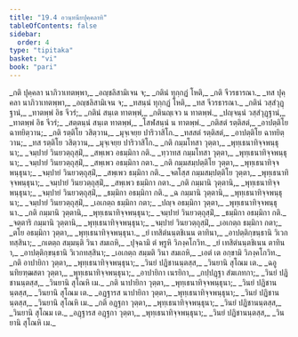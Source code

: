 ```yaml
---
title: "19.4 อวนฺทนียปุคฺคลาทิ"
tableOfContents: false
sidebar:
  order: 4
type: "tipitaka"
basket: "vi"
book: "pari"
---
```



<DynamicBreadcrumb />

<Division number="477" book="pari">

<Paragraph number="2294" type="verses" book="pari">
_กติ ปุคฺคลา นาภิวาเทตพฺพา,_  
_อญฺชลิสามิเจน จ;_  
_กตินํ ทุกฺกฏํ โหติ,_  
_กติ จีวรธารณา._  

</Paragraph>

<Paragraph number="2295" type="verses" book="pari">
_ทส ปุคฺคลา นาภิวาเทตพฺพา,_  
_อญฺชลิสามิเจน จ;_  
_ทสนฺนํ ทุกฺกฏํ โหติ,_  
_ทส จีวรธารณา._  

</Paragraph>

<Paragraph number="2296" type="verses" book="pari">
_กตินํ วสฺสํวุฏฺฐานํ,_  
_ทาตพฺพํ อิธ จีวรํ;_  
_กตินํ สนฺเต ทาตพฺพํ,_  
_กตินญฺเจว น ทาตพฺพํ._  

</Paragraph>

<Paragraph number="2297" type="verses" book="pari">
_ปญฺจนฺนํ วสฺสํวุฏฺฐานํ,_  
_ทาตพฺพํ อิธ จีวรํ;_  
_สตฺตนฺนํ สนฺเต ทาตพฺพํ,_  
_โสฬสนฺนํ น ทาตพฺพํ._  

</Paragraph>

<Paragraph number="2298" type="verses" book="pari">
_กติสตํ รตฺติสตํ,_  
_อาปตฺติโย ฉาทยิตฺวาน;_  
_กติ รตฺติโย วสิตฺวาน,_  
_มุจฺเจยฺย ปาริวาสิโก._  

</Paragraph>

<Paragraph number="2299" type="verses" book="pari">
_ทสสตํ รตฺติสตํ,_  
_อาปตฺติโย ฉาทยิตฺวาน;_  
_ทส รตฺติโย วสิตฺวาน,_  
_มุจฺเจยฺย ปาริวาสิโก._  

</Paragraph>

<Paragraph number="2300" type="verses" book="pari">
_กติ กมฺมโทสา วุตฺตา,_  
_พุทฺเธนาทิจฺจพนฺธุนา;_  
_จมฺปายํ วินยวตฺถุสฺมิํ,_  
_สพฺเพว อธมฺมิกา กติ._  

</Paragraph>

<Paragraph number="2301" type="verses" book="pari">
_ทฺวาทส กมฺมโทสา วุตฺตา,_  
_พุทฺเธนาทิจฺจพนฺธุนา;_  
_จมฺปายํ วินยวตฺถุสฺมิํ,_  
_สพฺเพว อธมฺมิกา กตา._  

</Paragraph>

<Paragraph number="2302" type="verses" book="pari">
_กติ กมฺมสมฺปตฺติโย วุตฺตา,_  
_พุทฺเธนาทิจฺจพนฺธุนา;_  
_จมฺปายํ วินยวตฺถุสฺมิํ,_  
_สพฺเพว ธมฺมิกา กติ._  

</Paragraph>

<Paragraph number="2303" type="verses" book="pari">
_จตโสฺส กมฺมสมฺปตฺติโย วุตฺตา,_  
_พุทฺเธนาทิจฺจพนฺธุนา;_  
_จมฺปายํ วินยวตฺถุสฺมิํ,_  
_สพฺเพว ธมฺมิกา กตา._  

</Paragraph>

<Paragraph number="2304" type="verses" book="pari">
_กติ กมฺมานิ วุตฺตานิ,_  
_พุทฺเธนาทิจฺจพนฺธุนา;_  
_จมฺปายํ วินยวตฺถุสฺมิํ,_  
_ธมฺมิกา อธมฺมิกา กติ._  

</Paragraph>

<Paragraph number="2305" type="verses" book="pari">
_ฉ กมฺมานิ วุตฺตานิ,_  
_พุทฺเธนาทิจฺจพนฺธุนา;_  
_จมฺปายํ วินยวตฺถุสฺมิํ,_  
_เอเกตฺถ ธมฺมิกา กตา;_  
_ปญฺจ อธมฺมิกา วุตฺตา,_  
_พุทฺเธนาทิจฺจพนฺธุนา._  

</Paragraph>

<Paragraph number="2306" type="verses" book="pari">
_กติ กมฺมานิ วุตฺตานิ,_  
_พุทฺเธนาทิจฺจพนฺธุนา;_  
_จมฺปายํ วินยวตฺถุสฺมิํ,_  
_ธมฺมิกา อธมฺมิกา กติ._  

</Paragraph>

<Paragraph number="2307" type="verses" book="pari">
_จตฺตาริ กมฺมานิ วุตฺตานิ,_  
_พุทฺเธนาทิจฺจพนฺธุนา;_  
_จมฺปายํ วินยวตฺถุสฺมิํ,_  
_เอเกตฺถ ธมฺมิกา กตา;_  
_ตโย อธมฺมิกา วุตฺตา,_  
_พุทฺเธนาทิจฺจพนฺธุนา._  

</Paragraph>

<Paragraph number="2308" type="verses" book="pari">
_ยํ เทสิตํนนฺตชิเนน ตาทินา,_  
_อาปตฺติกฺขนฺธานิ วิเวกทสฺสินา;_  
_กเตตฺถ สมฺมนฺติ วินา สมเถหิ,_  
_ปุจฺฉามิ ตํ พฺรูหิ วิภงฺคโกวิท._  

</Paragraph>

<Paragraph number="2309" type="verses" book="pari">
_ยํ เทสิตํนนฺตชิเนน ตาทินา,_  
_อาปตฺติกฺขนฺธานิ วิเวกทสฺสินา;_  
_เอเกตฺถ สมฺมติ วินา สมเถหิ,_  
_เอตํ เต อกฺขามิ วิภงฺคโกวิท._  

</Paragraph>

<Paragraph number="2310" type="verses" book="pari">
_กติ อาปายิกา วุตฺตา,_  
_พุทฺเธนาทิจฺจพนฺธุนา;_  
_วินยํ ปฏิชานนฺตสฺส,_  
_วินยานิ สุโณม เต._  

</Paragraph>

<Paragraph number="2311" type="verses" book="pari">
_ฉอูนทิยฑฺฒสตา วุตฺตา,_  
_พุทฺเธนาทิจฺจพนฺธุนา;_  
_อาปายิกา เนรยิกา,_  
_กปฺปฏฺฐา สํฆเภทกา;_  
_วินยํ ปฏิชานนฺตสฺส,_  
_วินยานิ สุโณหิ เม._  

</Paragraph>

<Paragraph number="2312" type="verses" book="pari">
_กติ นาปายิกา วุตฺตา,_  
_พุทฺเธนาทิจฺจพนฺธุนา;_  
_วินยํ ปฏิชานนฺตสฺส,_  
_วินยานิ สุโณม เต._  

</Paragraph>

<Paragraph number="2313" type="verses" book="pari">
_อฏฺฐารส นาปายิกา วุตฺตา,_  
_พุทฺเธนาทิจฺจพนฺธุนา;_  
_วินยํ ปฏิชานนฺตสฺส,_  
_วินยานิ สุโณหิ เม._  

</Paragraph>

<Paragraph number="2314" type="verses" book="pari">
_กติ อฏฺฐกา วุตฺตา,_  
_พุทฺเธนาทิจฺจพนฺธุนา;_  
_วินยํ ปฏิชานนฺตสฺส,_  
_วินยานิ สุโณม เต._  

</Paragraph>

<Paragraph number="2315" type="verses" book="pari">
_อฏฺฐารส อฏฺฐกา วุตฺตา,_  
_พุทฺเธนาทิจฺจพนฺธุนา;_  
_วินยํ ปฏิชานนฺตสฺส,_  
_วินยานิ สุโณหิ เม._
</Paragraph>
</Division>